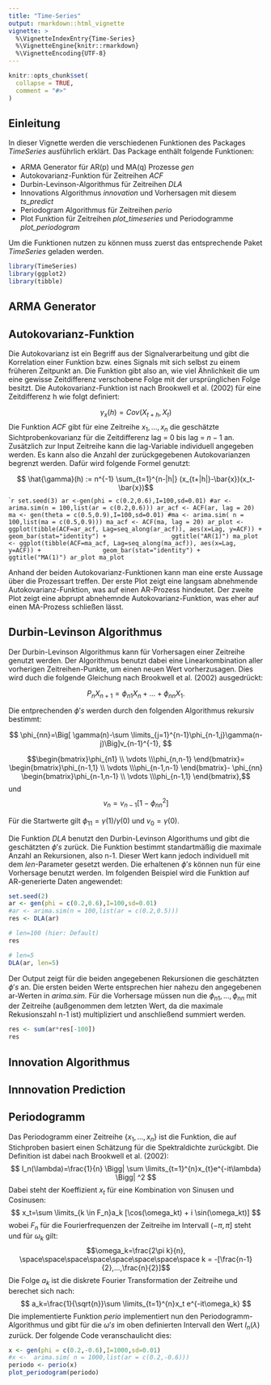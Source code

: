 ```yaml
---
title: "Time-Series"
output: rmarkdown::html_vignette
vignette: >
  %\VignetteIndexEntry{Time-Series}
  %\VignetteEngine{knitr::rmarkdown}
  %\VignetteEncoding{UTF-8}
---
```


```r
knitr::opts_chunk$set(
  collapse = TRUE,
  comment = "#>"
)
```

## Einleitung
In dieser Vignette werden die verschiedenen Funktionen des Packages *TimeSeries* ausführlich erklärt. Das Package enthält folgende Funktionen:

* ARMA Generator für AR(p) und MA(q) Prozesse *gen*
* Autokovarianz-Funktion für Zeitreihen *ACF*
* Durbin-Levinson-Algorithmus für Zeitreihen *DLA*
* Innovations Algorithmus *innovation* und Vorhersagen mit diesem *ts_predict*
* Periodogram Algorithmus für Zeitreihen *perio*
* Plot Funktion für Zeitreihen *plot_timeseries* und Periodogramme *plot_periodogram*

Um die Funktionen nutzen zu können muss zuerst das entsprechende Paket *TimeSeries* geladen werden.
```r
library(TimeSeries)
library(ggplot2)
library(tibble)
```

## ARMA Generator

## Autokovarianz-Funktion
Die Autokovarianz ist ein Begriff aus der Signalverarbeitung und gibt die Korrelation einer Funktion bzw. eines Signals mit sich selbst zu einem früheren Zeitpunkt an. Die Funktion gibt also an, wie viel Ähnlichkeit die um eine gewisse Zeitdifferenz verschobene Folge mit der ursprünglichen Folge besitzt. Die Autokovarianz-Funktion ist nach Brookwell et al. (2002) für eine Zeitdifferenz h wie folgt definiert:

$$\gamma_x(h)=Cov(X_{t+h},X_t) $$
Die Funktion *ACF* gibt für eine Zeitreihe $x_{1},...,x_{n}$ die geschätzte Sichtprobenkovarianz für die Zeitdifferenz lag = $0$ bis lag = $n-1$ an. Zusätzlich zur Input Zeitreihe kann die lag-Variable individuell angegeben werden. Es kann also die Anzahl der zurückgegebenen Autokovarianzen begrenzt werden. Dafür wird folgende Formel genutzt:

$$ \hat{\gamma}(h) := n^{-1} \sum_{t=1}^{n-|h|} (x_{t+|h|}-\bar{x})(x_t-\bar{x})$$
````r
set.seed(3)
ar <-gen(phi = c(0.2,0.6),I=100,sd=0.01)
#ar <- arima.sim(n = 100,list(ar = c(0.2,0.6)))
ar_acf <- ACF(ar, lag = 20)
ma <- gen(theta = c(0.5,0.9),I=100,sd=0.01)
#ma <- arima.sim( n = 100,list(ma = c(0.5,0.9)))
ma_acf <- ACF(ma, lag = 20)
ar_plot <- ggplot(tibble(ACF=ar_acf, Lag=seq_along(ar_acf)), aes(x=Lag, y=ACF)) +
                geom_bar(stat="identity") + 
                ggtitle("AR(1)")
ma_plot <- ggplot(tibble(ACF=ma_acf, Lag=seq_along(ma_acf)), aes(x=Lag, y=ACF)) +
                geom_bar(stat="identity") + 
                ggtitle("MA(1)")
ar_plot
ma_plot
```

Anhand der beiden Autokovarianz-Funktionen kann man eine erste Aussage über die Prozessart treffen. Der erste Plot zeigt eine langsam abnehmende Autokovarianz-Funktion, was auf einen AR-Prozess hindeutet. Der zweite Plot zeigt eine abprupt abnehemnde Autokovarianz-Funktion, was eher auf einen MA-Prozess schließen lässt.

## Durbin-Levinson Algorithmus
Der Durbin-Levinson Algorithmus kann für Vorhersagen einer Zeitreihe genutzt werden. Der Algorithmus benutzt dabei eine Linearkombination aller vorherigen Zeitreihen-Punkte, um einen neuen Wert vorherzusagen. Dies wird duch die folgende Gleichung nach Brookwell et al. (2002) ausgedrückt:

$$ P_nX_{n+1}=\phi_{n1}X_n+...+\phi_{nn}X_1. $$

Die entprechenden $\phi's$ werden durch den folgenden Algorithmus rekursiv bestimmt:

$$ \phi_{nn}=\Big[ \gamma(n)-\sum \limits_{j=1}^{n-1}\phi_{n-1,j}\gamma(n-j)\Big]v_{n-1}^{-1}, $$

$$\begin{bmatrix}\phi_{n1} \\ \vdots \\\phi_{n,n-1}  \end{bmatrix}=
\begin{bmatrix}\phi_{n-1,1} \\ \vdots \\\phi_{n-1,n-1}  \end{bmatrix}-
\phi_{nn}
\begin{bmatrix}\phi_{n-1,n-1} \\ \vdots \\\phi_{n-1,1}  \end{bmatrix},$$
und
$$v_n=v_{n-1}[1-\phi_{nn}^2] $$

Für die Startwerte gilt $\phi_{11}=\gamma(1)/\gamma(0)$ und $v_0=\gamma(0)$.

Die Funktion *DLA* benutzt den Durbin-Levinson Algorithums und gibt die geschätzten $\phi's$ zurück. Die Funktion bestimmt standartmäßig die maximale Anzahl an Rekursionen, also n-1. Dieser Wert kann jedoch individuell mit dem *len*-Parameter gesetzt werden. Die erhaltenen $\phi's$ können nun für eine Vorhersage benutzt werden. \n
Im folgenden Beispiel wird die Funktion auf AR-generierte Daten angewendet:
```r
set.seed(2)
ar <- gen(phi = c(0.2,0.6),I=100,sd=0.01)
#ar <- arima.sim(n = 100,list(ar = c(0.2,0.5)))
res <- DLA(ar)
```

```r
# len=100 (hier: Default)
res
```

```r
# len=5
DLA(ar, len=5)
```
Der Output zeigt für die beiden angegebenen Rekursionen die geschätzten $\phi's$ an. Die ersten beiden Werte entsprechen hier nahezu den angegebenen ar-Werten in *arima.sim*. Für die Vorhersage müssen nun die $\phi_{n1},...,\phi_{nn}$ mit der Zeitreihe (außgenommen dem letzten Wert, da die maximale Rekusionszahl n-1 ist) multipliziert und anschließend summiert werden.
```r
res <- sum(ar*res[-100])
res
```

## Innovation Algorithmus

## Innnovation Prediction

## Periodogramm
Das Periodogramm einer Zeitreihe $\{x_1,...,x_n\}$ ist die Funktion, die auf Stichproben basiert einen Schätzung für die Spektraldichte zurückgibt. Die Definition ist dabei nach Brookwell et al. (2002):
$$
I_n(\lambda)=\frac{1}{n} \Bigg| \sum \limits_{t=1}^{n}x_{t}e^{-it\lambda} \Bigg| ^2
$$
Dabei steht der Koeffizient $x_t$ für eine Kombination von Sinusen und Cosinusen:
$$
x_t=\sum \limits_{k \in F_n}a_k [\cos(\omega_kt) + i \sin(\omega_kt)]
$$
wobei $F_n$ für die Fourierfrequenzen der Zeitreihe im Intervall $(-\pi,\pi]$ steht und für $\omega_k$ gilt:
$$\omega_k=\frac{2\pi k}{n}, \space\space\space\space\space\space\space\space k = -[\frac{n-1}{2},...,\frac{n}{2}]$$
Die Folge ${a_k}$ ist die diskrete Fourier Transformation der Zeitreihe und berechet sich nach: 
$$
a_k=\frac{1}{\sqrt{n}}\sum \limits_{t=1}^{n}x_t e^{-it\omega_k}
$$
Die implementierte Funktion *perio* implementiert nun den Periodogramm-Algorithmus und gibt für die $\omega's$ im oben definierten Intervall den Wert $I_n(\lambda)$ zurück.
Der folgende Code veranschaulicht dies:

```r
x <- gen(phi = c(0.2,-0.6),I=1000,sd=0.01)
#x <-  arima.sim( n = 1000,list(ar = c(0.2,-0.6)))
periodo <- perio(x)
plot_periodogram(periodo) 
```
